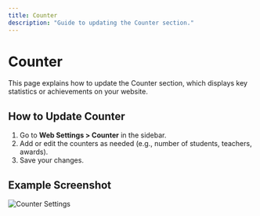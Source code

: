 ```yaml
---
title: Counter
description: "Guide to updating the Counter section."
---
```


# Counter

This page explains how to update the Counter section, which displays key statistics or achievements on your website.

## How to Update Counter

1. Go to **Web Settings > Counter** in the sidebar.
2. Add or edit the counters as needed (e.g., number of students, teachers, awards).
3. Save your changes.

## Example Screenshot

![Counter Settings](../assets/counter-settings.png) 